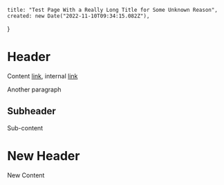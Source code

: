    title: "Test Page With a Really Long Title for Some Unknown Reason",
    created: new Date("2022-11-10T09:34:15.082Z"),
}

# Header

Content [link](https://niceme.me), internal [link](/)

Another paragraph 

## Subheader

Sub-content

# New Header

New Content